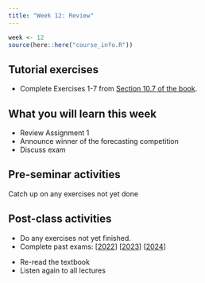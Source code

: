 ```yaml
---
title: "Week 12: Review"
---
```


```r
week <- 12
source(here::here("course_info.R"))
```

## Tutorial exercises

-   Complete Exercises 1-7 from [Section 10.7 of the book](https://otexts.com/fpp3/dynamic-exercises.html).
<!-- -   [Tutorial learning objectives](tute-lo.qmd). -->
<!-- -   <i class="bi bi-download"></i> [Week 12 Tutorial Solution.html](Week12.html){download="Week 12 Tutorial Solution.html"} -->


## What you will learn this week

* Review Assignment 1
* Announce winner of the forecasting competition
* Discuss exam

## Pre-seminar activities

Catch up on any exercises not yet done

<!-- ```{r} -->
<!-- #| output: asis -->
<!-- show_slides(week) -->
<!-- ``` -->


## Post-class activities

* Do any exercises not yet finished.
* Complete past exams: [[2022](Exam2022.pdf)] [[2023](Exam2023.pdf)] [[2024](Exam2024.pdf)]

<!-- * Exam solutions: [[2021](/exams/exam2021_solutions.pdf)] [[2022](/exams/exam2022_solutions.pdf)] [[2023](/exams/exam2023_solutions.pdf)] -->

* Re-read the textbook
* Listen again to all lectures


